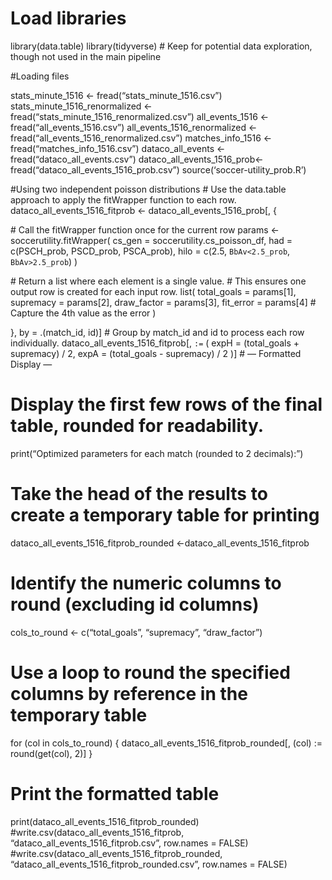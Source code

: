 # Load libraries
library(data.table)
library(tidyverse) # Keep for potential data exploration, though not used in the main pipeline

#Loading files

stats_minute_1516 <- fread("stats_minute_1516.csv")
stats_minute_1516_renormalized <- fread("stats_minute_1516_renormalized.csv")
all_events_1516 <- fread("all_events_1516.csv")
all_events_1516_renormalized <- fread("all_events_1516_renormalized.csv")
matches_info_1516 <- fread("matches_info_1516.csv")
dataco_all_events <- fread("dataco_all_events.csv")
dataco_all_events_1516_prob<- fread("dataco_all_events_1516_prob.csv")
source('soccer-utility_prob.R')

#Using two independent poisson distributions
# Use the data.table approach to apply the fitWrapper function to each row.
dataco_all_events_1516_fitprob <- dataco_all_events_1516_prob[, {
  
  # Call the fitWrapper function once for the current row
  params <- soccerutility.fitWrapper(
    cs_gen = soccerutility.cs_poisson_df,
    had = c(PSCH_prob, PSCD_prob, PSCA_prob),
    hilo = c(2.5, `BbAv<2.5_prob`, `BbAv>2.5_prob`)
  )
  
  # Return a list where each element is a single value.
  # This ensures one output row is created for each input row.
  list(
    total_goals = params[1],
    supremacy = params[2],
    draw_factor = params[3],
    fit_error = params[4] # Capture the 4th value as the error
  )
  
}, by = .(match_id, id)] # Group by match_id and id to process each row individually.
dataco_all_events_1516_fitprob[, `:=` (
  expH = (total_goals + supremacy) / 2,
  expA = (total_goals - supremacy) / 2
)]
# --- Formatted Display ---

# Display the first few rows of the final table, rounded for readability.
print("Optimized parameters for each match (rounded to 2 decimals):")

# Take the head of the results to create a temporary table for printing
dataco_all_events_1516_fitprob_rounded <-dataco_all_events_1516_fitprob

# Identify the numeric columns to round (excluding id columns)
cols_to_round <- c("total_goals", "supremacy", "draw_factor")

# Use a loop to round the specified columns by reference in the temporary table
for (col in cols_to_round) {
  dataco_all_events_1516_fitprob_rounded[, (col) := round(get(col), 2)]
}

# Print the formatted table
print(dataco_all_events_1516_fitprob_rounded)
#write.csv(dataco_all_events_1516_fitprob, "dataco_all_events_1516_fitprob.csv", row.names = FALSE)
#write.csv(dataco_all_events_1516_fitprob_rounded, "dataco_all_events_1516_fitprob_rounded.csv", row.names = FALSE)